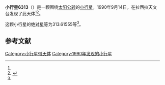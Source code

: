 {{Infobox planet
| bgcolour = #FFFFC0
| name = 6313
| symbol = 
| image = 
| caption = 
| discovery = yes
| discovery_ref = 
| discoverer = {{link-en|亨利·德波鸿诺|Henri Debehogne}}
| discovery_site = [[拉西拉天文台|拉西拉天文台]] 
| discovered = 1990年9月14日
| designations = yes
| mp_name = 
| named_after = 
| alt_names = 1990 RC8/ 1982 BV9
| mp_category = [[主带小行星|主带小行星]]
| orbit_ref = <ref name="a">[http://ssd.jpl.nasa.gov/sbdb.cgi?sstr=6313 6313] {{Wayback|url=http://ssd.jpl.nasa.gov/sbdb.cgi?sstr=6313 |date=20110610031841 }}，小行星數據庫瀏覽器（JPL Small-Body Database Browser）－[[美国国家航空航天局|美国国家航空航天局]]喷气推进实验室</ref>
| epoch = 2456400.5 (2013年4月18日更新)
| aphelion = {{convert|2.3311198|AU|km|3|abbr=on|lk=out}}
| perihelion = {{convert|2.0554852|AU|km|3|abbr=on}}
| semimajor = {{convert|2.1933025|AU|km|3|abbr=on}}
| eccentricity = 0.0628355
| period = 1186.441231 [[日|日]]<br />3.25[[儒略年|儒略年]]
| avg_speed = 
| inclination = 5.15458
| asc_node = 134.89186
| mean_anomaly = 
| arg_peri = 313.61555
| satellites = 
| physical_characteristics = yes
| dimensions = 
| mass = 
| density = 
| surface_grav = 
| escape_velocity = 
| sidereal_day = 
| axial_tilt = 
| pole_ecliptic_lat = 
| pole_ecliptic_lon = 
| albedo = 
| temperatures= 
| temp_name1 = 
| mean_temp_1 = 
| max_temp_1 = 
| temp_name2 = 
| max_temp_2 = 
| spectral_type = 
| abs_magnitude = 313.61555
}}

'''小行星6313'''（{{lang-en|6313}}）是一颗围绕[[太阳|太阳]][[公转|公转]]的[[小行星|小行星]]。1990年9月14日，{{link-en|亨利·德波鸿诺|Henri Debehogne}}在拉西拉天文台发现了此天体<ref name="a" /><ref>{{cite news|title=小行星列表|url=http://cfa-www.harvard.edu/iau/lists/NumberedMPs.txt|accessdate=2013-07-08|newspaper=哈佛大学|archive-date=2008-05-17|archive-url=https://web.archive.org/web/20080517010638/http://cfa-www.harvard.edu/iau/lists/NumberedMPs.txt|dead-url=no}}</ref>。

这颗小行星的[[绝对星等|绝对星等]]为313.61555等<ref name="a" />。

==参考文献==
{{reflist}}
{{Minor Planet Number|[[小行星6312|小行星6312]]|[[小行星6314|小行星6314]]}}

{{小天体}}

[[Category:小行星带天体|Category:小行星带天体]]
[[Category:1990年发现的小行星|Category:1990年发现的小行星]]

{{asteroid-stub}}